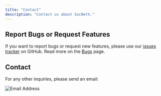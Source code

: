 ```yaml
---
title: "Contact"
description: "Contact us about SocNetV."
---
```


## Report Bugs or Request Features

If you want to report bugs or request new features, please use our [issues tracker](https://github.com/socnetv/app/issues) on GitHub. Read more on the [Bugs](https://socnetv.org/bugs/) page.

## Contact

For any other inquiries, please send an email:

![Email Address](../../assets/images/dimitris-kalamaras-email1.png)
